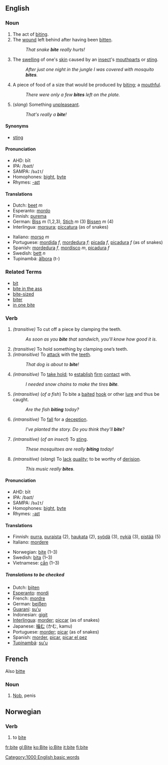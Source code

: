 ==English==

=== Noun ===
{{en-noun|bite|bites}}

#The act of [[bite#Verb|biting]].
#The [[wound]] left behind after having been [[bitten]].
#:''That snake '''bite''' really hurts!''
#The [[swelling]] of one's [[skin]] caused by an [[insect]]'s [[mouthpart]]s or [[sting]].
#:''After just one night in the jungle I was covered with mosquito '''bites'''.''
# A piece of food of a size that would be produced by [[bite#Verb|biting]]; a [[mouthful]].
#:''There were only a few '''bites''' left on the plate.''
#(''slang'') Something [[unpleaseant]].
#:''That's really a '''bite'''!''

====Synonyms====
*[[sting]]

====Pronunciation====
*AHD: bīt
*IPA: /baɪt/
*SAMPA: /<tt>baIt</tt>/
*Homophones: [[bight]], [[byte]]
*Rhymes: [[Rhymes:English:-aɪt|-aɪt]]

==== Translations ====
{{top}}
*Dutch: [[beet]] ''m''
*Esperanto: [[mordo]]
*Finnish: [[purema]]
*German: [[Biss]] ''m'' (1,2,3), [[Stich]] ''m'' (3) [[Bissen]] ''m'' (4)
*Interlingua: [[morsura]]; [[piccatura]] (as of snakes)
{{mid}}
*Italiano: [[morso]] ''m''
*Portuguese: [[mordida]] ''f'', [[mordedura]] ''f''; [[picada]] ''f'', [[picadura]] ''f'' (as of snakes)
*Spanish: [[mordedura]] ''f'', [[mordisco]] ''m'', [[picadura]] ''f''
*Swedish: [[bett]] ''n''
*Tupinambá: [[ãîbora]] (t-)
{{bottom}}

===Related Terms===
*[[bit]]
*[[bite in the ass]]
*[[bite-sized]]
*[[biter]]
*[[in one bite]]

===Verb===
{{irregverb|'''to bite'''|''[[bites]]'''|'''[[bit]]'''|'''[[bit]] '''or''' [[bitten]]'''|'''[[biting]]'''}}

#''(transitive)'' To cut off a piece by clamping the teeth.
#: ''As soon as you '''bite''' that sandwich, you'll know how good it is.''
#''(transitive)'' To hold something by clamping one’s teeth.
#''(intransitive)'' To [[attack]] with the [[teeth]].
#: ''That dog is about to '''bite'''!''
#''(intransitive)'' To [[take hold]]; to [[establish]] [[firm]] [[contact]] with.
#: ''I needed snow chains to make the tires '''bite'''.''
#''(intransitive)'' (''of a fish'') To bite a [[bait]]ed [[hook]] or other [[lure]] and thus be caught.
#: ''Are the fish '''biting''' today?''
#''(intransitive)'' To [[fall]] for a [[deception]].
#: ''I've planted the story.  Do you think they'll '''bite'''?''
#''(intransitive)'' (''of an insect'') To [[sting]].
#: ''These mosquitoes are really '''biting''' today!''
#''(intransitive)'' (''slang'') To [[lack]] [[quality]]; to be worthy of [[derision]].
#: ''This music really '''bites'''.''

====Pronunciation====
*AHD: bīt
*IPA: /baɪt/
*SAMPA: /<tt>baIt</tt>/
*Homophones: [[bight]], [[byte]]
*Rhymes: [[Rhymes:English:-aɪt|-aɪt]]

====Translations====
{{top}}
*Finnish: [[purra]], [[puraista]] (2), [[haukata]] (2), [[syödä]] (3), [[nykiä]] (3), [[pistää]] (5)
*Italiano: [[mordere]]
{{mid}}
*Norwegian: [[#Norwegian|bite]] (1&ndash;3)
*Swedish: [[bita]] (1&ndash;3)
*Vietnamese: [[cắn]] (1&ndash;3)
{{bottom}}

=====Translations to be checked=====
{{checktrans}}
*Dutch: [[bijten]]
*[[Esperanto]]: [[mordi]]
*French: [[mordre]]
*German: [[beißen]]
*[[Guaraní]]: [[su'u]]
*Indonesian: [[gigit]]
*[[Interlingua]]: [[morder]]; [[piccar]] (as of snakes)
*Japanese: [[噛む]] (かむ, kamu)
*Portuguese: [[morder]]; [[picar]] (as of snakes)
*Spanish: [[morder]], [[picar]], [[picar el pez]]
*[[Tupinambá]]: [[su'u]]

==French==
Also [[bitte]]
===Noun===
# {{frslang}} [[Nob]], penis[[Category:1000 English basic words]]

==Norwegian==
===Verb===
{{no-verb|'''bite'''|'''[[biter]]'''|'''[[bet]]'''&nbsp;or&nbsp;'''[[beit]]'''|'''[[bitt]]'''}}
#to [[#English|bite]]

[[fr:bite]]
[[gl:Bite]]
[[ko:Bite]]
[[io:Bite]]
[[it:bite]]
[[fi:bite]]